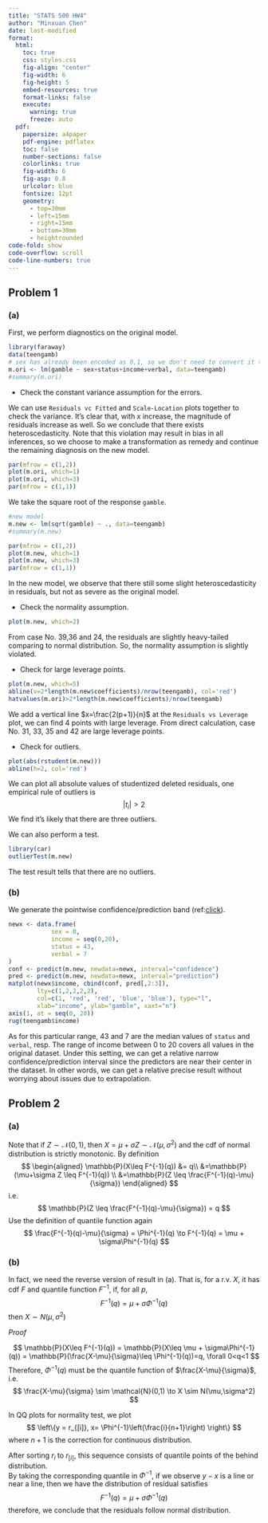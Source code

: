 ```yaml
---
title: "STATS 500 HW4"
author: "Minxuan Chen"
date: last-modified
format:
  html:
    toc: true
    css: styles.css
    fig-align: "center"
    fig-width: 6
    fig-height: 5
    embed-resources: true
    format-links: false
    execute:
      warning: true
      freeze: auto
  pdf:
    papersize: a4paper
    pdf-engine: pdflatex
    toc: false
    number-sections: false
    colorlinks: true
    fig-width: 6
    fig-asp: 0.8
    urlcolor: blue
    fontsize: 12pt
    geometry:
      - top=30mm
      - left=15mm
      - right=15mm
      - bottom=30mm
      - heightrounded
code-fold: show
code-overflow: scroll
code-line-numbers: true
---
```


```{=latex}
% Trigger ToC creation in LaTeX
\tableofcontents
\thispagestyle{empty}
\vspace{20pt}
Github repo: \url{https://github.com/PKUniiiiice/STATS_500}

\newpage

\setcounter{page}{1}
```

## Problem 1
### (a)
First, we perform diagnostics on the original model.
```r
library(faraway)
data(teengamb)
# sex has already been encoded as 0,1, so we don't need to convert it to factor
m.ori <- lm(gamble ~ sex+status+income+verbal, data=teengamb)
#summary(m.ori)
```

* Check the constant variance assumption for the errors.

We can use `Residuals vc Fitted` and `Scale-Location` plots together to check the variance. It's clear that, with $x$ increase, the magnitude of residuals increase as well. So we conclude that there exists heteroscedasticity. Note that this violation may result in bias in all inferences, so we choose to make a transformation as remedy and continue the remaining diagnosis on the new model.
```r
par(mfrow = c(1,2))
plot(m.ori, which=1)
plot(m.ori, which=3)
par(mfrow = c(1,1))
```

We take the square root of the response `gamble`.
```r
#new model
m.new <- lm(sqrt(gamble) ~ ., data=teengamb)
#summary(m.new)

par(mfrow = c(1,2))
plot(m.new, which=1)
plot(m.new, which=3)
par(mfrow = c(1,1))
```
In the new model, we observe that there still some slight heteroscedasticity in residuals, but not as severe as the original model.

* Check the normality assumption.   
```r
plot(m.new, which=2)
```

From case No. 39,36 and 24, the residuals are slightly heavy-tailed comparing to normal distribution. So, the normality assumption is slightly violated.

* Check for large leverage points.
```r
plot(m.new, which=5)
abline(v=2*length(m.new$coefficients)/nrow(teengamb), col='red')
hatvalues(m.ori)>2*length(m.new$coefficients)/nrow(teengamb)
```

We add a vertical line $x=\frac{2(p+1)}{n}$ at the `Residuals vs Leverage` plot, we can find 4 points with large leverage. From direct calculation, case No. 31, 33, 35 and 42 are large leverage points.

* Check for outliers.
```r
plot(abs(rstudent(m.new)))
abline(h=2, col='red')
```

We can plot all absolute values of studentized deleted residuals, one empirical rule of outliers is
$$
|t_i|>2
$$
We find it's likely that there are three outliers.

We can also perform a test.
```r
library(car)
outlierTest(m.new)
```
The test result tells that there are no outliers.

### (b)
We generate the pointwise confidence/prediction band (ref:[click](https://en.wikipedia.org/wiki/Confidence_and_prediction_bands)).
```r
newx <- data.frame(
            sex = 0,
            income = seq(0,20),
            status = 43,
            verbal = 7
)
conf <- predict(m.new, newdata=newx, interval="confidence")
pred <- predict(m.new, newdata=newx, interval="prediction")
matplot(newx$income, cbind(conf, pred[,2:3]),
        lty=c(1,2,2,2,2),
        col=c(1, 'red', 'red', 'blue', 'blue'), type="l",
        xlab="income", ylab="gamble", xaxt="n")
axis(1, at = seq(0, 20))
rug(teengamb$income)
```

As for this particular range, 43 and 7 are the median values of `status` and `verbal`, resp. The range of income between 0 to 20 covers all values in the original dataset. Under this setting, we can get a relative narrow confidence/prediction interval since the predictors are near their center in the dataset. In other words, we can get a relative precise result without worrying about issues due to extrapolation.


## Problem 2
### (a)
Note that if $Z \sim \mathcal{N}(0,1)$, then $X=\mu+\sigma Z \sim \mathcal{N}(\mu, \sigma^2)$ and the cdf of normal distribution is strictly monotonic. By definition
$$
\begin{aligned}
\mathbb{P}(X\leq F^{-1}(q)) &= q\\
&=\mathbb{P}(\mu+\sigma Z \leq  F^{-1}(q)) \\
&=\mathbb{P}(Z \leq \frac{F^{-1}(q)-\mu}{\sigma})
\end{aligned}
$$
i.e.
$$
\mathbb{P}(Z \leq \frac{F^{-1}(q)-\mu}{\sigma}) = q
$$
Use the definition of quantile function again
$$
\frac{F^{-1}(q)-\mu}{\sigma} = \Phi^{-1}(q) \to F^{-1}(q) = \mu + \sigma\Phi^{-1}(q)
$$

### (b)
In fact, we need the reverse version of result in (a). That is, for a r.v. $X$, it has cdf $F$ and quantile function $F^{-1}$, if, for all $p$,
$$F^{-1}(q) = \mu + \sigma\Phi^{-1}(q)$$
then $X \sim N(\mu,\sigma^2)$

*Proof*

$$
\mathbb{P}(X\leq F^{-1}(q)) = \mathbb{P}(X\leq \mu + \sigma\Phi^{-1}(q)) = 
\mathbb{P}(\frac{X-\mu}{\sigma}\leq \Phi^{-1}(q))=q, \forall 0<q<1 
$$
Therefore, $\Phi^{-1}(q)$ must be the quantile
function of $\frac{X-\mu}{\sigma}$, i.e.
$$
\frac{X-\mu}{\sigma} \sim \mathcal{N}(0,1) \to X \sim N(\mu,\sigma^2)
$$


In QQ plots for normality test, we plot
$$
\left\{y = r_{[i]}, x=  \Phi^{-1}\left(\frac{i}{n+1}\right) \right\}
$$
where $n+1$ is the correction for continuous distribution.

After sorting $r_i$ to $r_{[i]}$, this sequence consists of quantile points of the behind distribution.      
By taking the corresponding quantile in $\Phi^{-1}$, if we observe $y-x$ is a line or near a line, then we have the distribution of residual satisfies
$$
F^{-1}(q) = \mu + \sigma\Phi^{-1}(q)
$$
therefore, we conclude that the residuals follow normal distribution.








